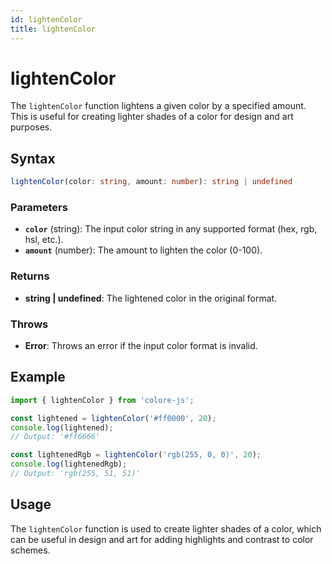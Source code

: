 ```yaml
---
id: lightenColor
title: lightenColor
---
```


# lightenColor

The `lightenColor` function lightens a given color by a specified amount. This is useful for creating lighter shades of a color for design and art purposes.

## Syntax

```typescript
lightenColor(color: string, amount: number): string | undefined
```

### Parameters

- **`color`** (string): The input color string in any supported format (hex, rgb, hsl, etc.).
- **`amount`** (number): The amount to lighten the color (0-100).

### Returns

- **string | undefined**: The lightened color in the original format.

### Throws

- **Error**: Throws an error if the input color format is invalid.

## Example

```typescript
import { lightenColor } from 'colore-js';

const lightened = lightenColor('#ff0000', 20);
console.log(lightened);
// Output: '#ff6666'

const lightenedRgb = lightenColor('rgb(255, 0, 0)', 20);
console.log(lightenedRgb);
// Output: 'rgb(255, 51, 51)'
```

## Usage

The `lightenColor` function is used to create lighter shades of a color, which can be useful in design and art for adding highlights and contrast to color schemes.
